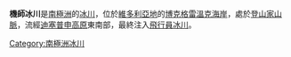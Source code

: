 {{coord|73|23|S|165|3|E|display=title}}

'''機師冰川'''是[[南極洲|南極洲]]的[[冰川|冰川]]，位於[[維多利亞地|維多利亞地]]的[[博克格雷溫克海岸|博克格雷溫克海岸]]，處於[[登山家山脈|登山家山脈]]，流經[[迪塞普申高原|迪塞普申高原]]東南部，最終注入[[飛行員冰川|飛行員冰川]]。

{{DEFAULTSORT:Pilot Glacier}}
[[Category:南極洲冰川|Category:南極洲冰川]]


{{BorchgrevinkCoast-geo-stub}}